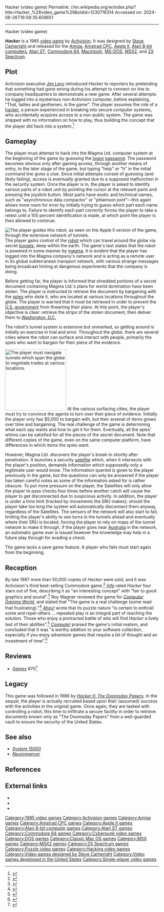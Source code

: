 Hacker (video game)
Permalink: //en.wikipedia.org/w/index.php?title=Hacker_%28video_game%29&oldid=1230716314
Accessed on: 2024-06-26T16:58:35.656651



------
Hacker (video game)
{{Short description|1985 video game}}
{{more citations needed|date=October 2013}}
{{about|the 1985 video game|hackers in online video games|Cheating in online games}}
{{Infobox video game
|title = Hacker
|image = Hacker Coverart.png
|caption = ZX Spectrum cover art
|developer = [[Activision]]
|publisher = Activision
|designer = [[Steve Cartwright]]
|producer = Brad Fregger
|engine = 
|released = 1985
|genre = [[Puzzle video game|Puzzle]], [[Strategy game|strategy]]
|modes = [[Single-player video game|Single-player]]
|platforms = [[Amiga]], [[Amstrad CPC]], [[Apple II]], [[Atari 8-bit]], [[Atari ST]], [[Commodore 64]], [[MS-DOS]], [[Macintosh]], [[MSX2]], [[ZX Spectrum]]
}}

'''''Hacker''''' is a 1985 [[video game]] by [[Activision]]. It was designed by [[Steve Cartwright]] and released for the [[Amiga]], [[Amstrad CPC]], [[Apple II]], [[Atari 8-bit computers]], [[Atari ST]], [[Commodore 64]], [[Macintosh]], [[MS-DOS]], [[MSX2]], and [[ZX Spectrum]].

==Plot==
Activision executive [[Jim Levy]] introduced ''Hacker'' to reporters by pretending that something had gone wrong during his attempt to connect on line to company headquarters to demonstrate a new game. After several attempts he logged into a mysterious non-Activision computer, before explaining, "That, ladies and gentlemen, is the game". The player assumes the role of a [[Hacker (computer security)|hacker]], a person experienced in breaking into secure computer systems, who accidentally acquires access to a non-public system. The game was shipped with no information on how to play, thus building the concept that the player did hack into a system.<ref name="compute198510">{{cite news | url=https://archive.org/stream/1985-10-compute-magazine/Compute_Issue_065_1985_Oct#page/n33/mode/2up | title=The New Games | work=Compute! | date=October 1985 | accessdate=16 October 2013 |author1=Bateman, Selby |author2=Yakal, Kathy | pages=32}}</ref>

==Gameplay==
The player must attempt to hack into the Magma Ltd. computer system at the beginning of the game by guessing the [[login|logon]] [[password]]. The password becomes obvious only after gaining access, through another means of entry, to the later stage of the game, but typing "help" or "h" in the initial command line gives a clue. Since initial attempts consist of guessing (and likely failing), access is eventually granted due to a supposed malfunction in the security system. Once the player is in, the player is asked to identify various parts of a robot unit by pointing the cursor at the relevant parts and pressing the joystick button. Most parts have exotic and technical names, such as "asynchronous data compactor" or "phlamson joint"—this again allows more room for error by initially trying to guess which part each name belongs to. Failure to identify each part correctly forces the player to take a retest until a 100 percent identification is made, at which point the player is then allowed to continue.

[[Image:HackerRobot.gif|thumb|The player guides this [[robot]], as seen on the [[Apple II series|Apple II]] version of the game, through the extensive network of [[tunnel]]s.]]
The player gains control of the [[robot]] which can travel around the globe via secret [[tunnel]]s, deep within the earth. The game's text states that the robot is powered in some manner by [[magma]]. It is evident that the player has logged into the Magma company's network and is acting as a remote user in its global subterranean transport network, with various strange messages being broadcast hinting at dangerous experiments that the company is doing.

Before getting far, the player is informed that shredded portions of a secret document containing Magma Ltd.'s plans for world domination have been stolen. The player is instructed to retrieve the document by bargaining with the [[espionage|spies]] who stole it, who are located at various locations throughout the globe. The player is warned that it must be retrieved in order to prevent the [[Federal government of the United States|U.S. government]] from thwarting their plans. At this point, the player's objective is clear: retrieve the strips of the stolen document, then deliver them to [[Washington, D.C.]]

The robot's tunnel system is extensive but unmarked, so getting around is initially an exercise in trial and error. Throughout the globe, there are several cities where the robot can surface and interact with people, primarily the spies who want to bargain for their piece of the evidence.

[[Image:HackerPlaces.gif|thumb|200px|The player must navigate tunnels which span the globe to negotiate trades at various locations.]]
At the various surfacing cities, the player must try to convince the agents to turn over their piece of evidence. Initially the player only has $5,000 to bargain with, but their arsenal of items grows over time and bargaining. The real challenge of the game is determining what each spy wants and how to get it for them. Eventually, all the spies' whims can be satisfied for all the pieces of the secret document. Note that different copies of the game, even on the same computer platform, have differences in which items the spies want.

However, Magma Ltd. discovers the player's break-in shortly after penetration. It launches a security [[satellite]] which, when it intersects with the player's position, demands information which supposedly only a legitimate user would know. The information queried is given to the player previously in the game, but the questions can only be answered if the player has taken careful notes as some of the information asked for is rather obscure. To put more pressure on the player, the Satellites will only allow the player to pass checks four times before another catch will cause the player to get disconnected due to suspicious activity. In addition, the player is under a time limit (tracked by movements the SRU makes); should the player take too long the system will automatically disconnect them anyway, regardless of the Satellites. The sensors of the network will also start to fail, limiting the player's ability to see turns in the tunnels ahead and eventually where their SRU is located, forcing the player to rely on maps of the tunnel network to make it through. If the player goes near [[Australia]] in the network, an automatic game over is issued however the knowledge may help in a future play through for evading a check.

The game lacks a save game feature. A player who fails must start again from the beginning.

==Reception==
By late 1987 more than 50,000 copies of ''Hacker'' were sold, and it was Activision's third best-selling Commodore game.<ref name="ferrell198712">{{cite news | url=https://archive.org/stream/1987-12-computegazette/Compute_Gazette_Issue_54_1987_Dec#page/n17/mode/2up | title=The Commodore Games That Live On And On | work=Compute's Gazette | date=December 1987 | accessdate=24 January 2015 | author=Ferrell, Keith | pages=18–22}}</ref> ''[[Info (magazine)|Info]]'' rated ''Hacker'' four stars out of five, describing it as "an interesting concept" with "fair to good graphics and sound".<ref name="info198601">{{Cite magazine |last1=Dunnington |first1=Benn | last2=Brown | first2=Mark R. |date=December 1985 – January 1986 |url=https://archive.org/stream/info-magazine-09/Info_Issue_09_1985_Dec-Jan_1986#page/n5/mode/2up | title=C-64/128 Gallery |magazine=Info |pages=4–5, 88–93 |access-date=2019-03-19}}</ref> Roy Wagner reviewed the game for ''[[Computer Gaming World]]'', and stated that "The game is a real challenge (some read that frustrating)."<ref name="CGW25">{{cite magazine |last=Wagner |first=Roy |title=The Commodore Key |magazine=Computer Gaming World |date=Jan–Feb 1986 |volume=1 |issue=25 |pages=19}}</ref> ''[[Ahoy!]]'' wrote that its puzzle nature "is certain to enthrall some and repel others ... repeated play is an integral part of reaching the solution. Those who enjoy a protracted battle of wits will find ''Hacker'' a lively test of their abilities".<ref name="davidson198601">{{cite news | url=https://archive.org/stream/Ahoy_Issue_25_1986-01_Ion_International_US#page/n53/mode/2up | title=Hacker | work=Ahoy! | date=January 1986 | accessdate=2 July 2014 | author=Davidson, Steve | pages=54}}</ref> ''[[Compute!]]'' praised the game's initial realism, and concluded that it was "a worthy addition to your software collection, especially if you enjoy adventure games that require a bit of thought and an investment of time".<ref name="heimarck198604">{{cite news | url=https://archive.org/stream/1986-04-compute-magazine/Compute_Issue_071_1986_Apr#page/n65/mode/2up | title=Hacker | work=Compute! | date=April 1986 | accessdate=8 November 2013 | author=Heimarck, Todd | pages=65}}</ref>

==Reviews==
*''[[Games (magazine)|Games]]'' #70<ref>{{cite web | url=https://archive.org/details/games701985december/page/n51/mode/2up | title=GAMES Magazine #70 | date=December 1985 }}</ref>

==Legacy==
This game was followed in 1986 by ''[[Hacker II: The Doomsday Papers]]''. In the sequel, the player is actually recruited based upon their (assumed) success with the activities in the original game. Once again, they are tasked with controlling a robot, this time to infiltrate a secure facility in order to retrieve documents known only as "The Doomsday Papers" from a well-guarded vault to ensure the security of the United States.

==See also==
*''[[System 15000 (computer game)|System 15000]]''
*''[[Neuromancer (computer game)|Neuromancer]]''

==References==
{{Reflist}}

==External links==
*{{moby game|id=/hacker|name=''Hacker''}}
*{{WoS game|id=0002200|name=Hacker}}
*{{Internet Archive game|id=a8b_Hacker_1985_Activision}}

[[Category:1985 video games]]
[[Category:Activision games]]
[[Category:Amiga games]]
[[Category:Amstrad CPC games]]
[[Category:Apple II games]]
[[Category:Atari 8-bit computer games]]
[[Category:Atari ST games]]
[[Category:Commodore 64 games]]
[[Category:Cyberpunk video games]]
[[Category:DOS games]]
[[Category:Classic Mac OS games]]
[[Category:MSX games]]
[[Category:MSX2 games]]
[[Category:ZX Spectrum games]]
[[Category:Puzzle video games]]
[[Category:Hacking video games]]
[[Category:Video games designed by Steve Cartwright]]
[[Category:Video games developed in the United States]]
[[Category:Single-player video games]]
